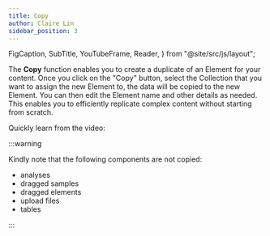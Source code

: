 ```yaml
---
title: Copy
author: Claire Lin
sidebar_position: 3
---
```


  FigCaption,
  SubTitle,
  YouTubeFrame,
  Reader,
} from "@site/src/js/layout";

<SubTitle text="Duplicate  an existing element to create a new one." />
<Reader text="User" />

The **Copy** function enables you to create a duplicate of an Element for your content. Once you click on the "Copy" button, select the Collection that you want to assign the new Element to, the data will be copied to the new Element. You can then edit the Element name and other details as needed. This enables you to efficiently replicate complex content without starting from scratch.

Quickly learn from the video:

<YouTubeFrame
  src="https://www.youtube-nocookie.com/embed/rARGgJHN-xQ"
  title="Copy Element"
/>
<FigCaption text="LabIMotion: User - Copy Element" />

:::warning

Kindly note that the following components are not copied:

- analyses
- dragged samples
- dragged elements
- upload files
- tables

:::
